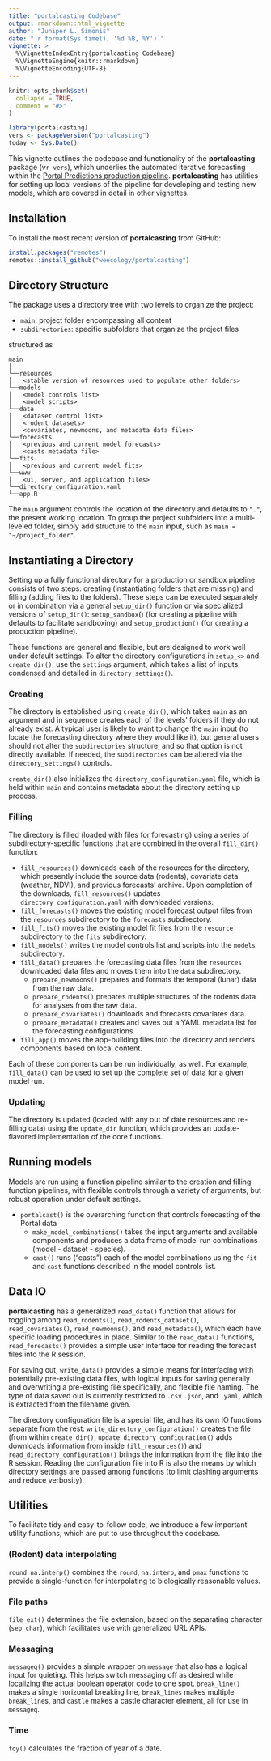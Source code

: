 ```yaml
---
title: "portalcasting Codebase"
output: rmarkdown::html_vignette
author: "Juniper L. Simonis"
date: "`r format(Sys.time(), '%d %B, %Y')`"
vignette: >
  %\VignetteIndexEntry{portalcasting Codebase}
  %\VignetteEngine{knitr::rmarkdown}
  %\VignetteEncoding{UTF-8}
---
```


```r
knitr::opts_chunk$set(
  collapse = TRUE,
  comment = "#>"
)
```

```r
library(portalcasting)
vers <- packageVersion("portalcasting")
today <- Sys.Date()
```

This vignette outlines the codebase and functionality of the **portalcasting** package (v`r vers`), which underlies the automated iterative forecasting within the [Portal Predictions production pipeline](https://github.com/weecology/portalPredictions). 
**portalcasting** has utilities for setting up local versions of the pipeline for developing and testing new models, which are covered in detail in other vignettes.

## Installation

To install the most recent version of **portalcasting** from GitHub:

```r
install.packages("remotes")
remotes::install_github("weecology/portalcasting")
```

## Directory Structure

The package uses a directory tree with two levels to organize the project:

* `main`: project folder encompassing all content
* `subdirectories`: specific subfolders that organize the project files
 
structured as

```
main
│
└──resources
│   <stable version of resources used to populate other folders>
└──models
│   <model controls list>
│   <model scripts>
└──data
│   <dataset control list>
│   <rodent datasets>
│   <covariates, newmoons, and metadata data files>
└──forecasts
│   <previous and current model forecasts>
│   <casts metadata file>
└──fits
│   <previous and current model fits>
└──www
│   <ui, server, and application files>
└──directory_configuration.yaml
└──app.R
```

The `main` argument controls the location of the directory and defaults to `"."`, the present working location. 
To group the project subfolders into a multi-leveled folder, simply add structure to the `main` input, such as `main = "~/project_folder"`.

## Instantiating a Directory

Setting up a fully functional directory for a production or sandbox pipeline consists of two steps: creating (instantiating folders that are missing) and filling (adding files to the folders). 
These steps can be executed separately or in combination via a general `setup_dir()` function or via specialized versions of `setup_dir()`: `setup_sandbox`() (for creating a pipeline with defaults to facilitate sandboxing) and `setup_production()` (for creating a production pipeline).  

These functions are general and flexible, but are designed to work well under default settings.
To alter the directory configurations in `setup_<>` and `create_dir()`, use the `settings` argument, which takes a list of inputs, condensed and detailed in `directory_settings()`.

### Creating 

The directory is established using `create_dir()`, which takes `main` as an argument and in sequence creates each of the levels' folders if they do not already exist. 
A typical user is likely to want to change the `main` input (to locate the forecasting directory where they would like it), but general users should not alter the `subdirectories` structure, and so that option is not directly available. 
If needed, the `subdirectories` can be altered via the `directory_settings()` controls.

`create_dir()` also initializes the `directory_configuration.yaml` file, which is held within `main` and contains metadata about the directory setting up process.

### Filling 

The directory is filled (loaded with files for forecasting) using a series of subdirectory-specific functions that are combined in the overall `fill_dir()` function:

* `fill_resources()` downloads each of the resources for the directory, which presently include the source data (rodents), covariate data (weather, NDVI), and previous forecasts' archive. Upon completion of the downloads, `fill_resources()` updates `directory_configuration.yaml` with downloaded versions.
* `fill_forecasts()` moves the existing model forecast output files from the `resources` subdirectory to the `forecasts` subdirectory.
* `fill_fits()` moves the existing model fit files from the `resource` subdirectory to the `fits` subdirectory.
* `fill_models()` writes the model controls list and scripts into the `models` subdirectory.
* `fill_data()` prepares the forecasting data files from the `resources` downloaded data files and moves them into the `data` subdirectory.
  * `prepare_newmoons()` prepares and formats the temporal (lunar) data from the raw data.
  * `prepare_rodents()` prepares multiple structures of the rodents data for analyses from the raw data.
  * `prepare_covariates()` downloads and forecasts covariates data.
  * `prepare_metadata()` creates and saves out a YAML metadata list for the forecasting configurations. 
* `fill_app()` moves the app-building files into the directory and renders components based on local content.

Each of these components can be run individually, as well. For example, `fill_data()` can be used to set up the complete set of data for a given model run.

### Updating 

The directory is updated (loaded with any out of date resources and re-filling data) using the `update_dir` function, which provides an update-flavored implementation of the core functions. 


## Running models

Models are run using a function pipeline similar to the creation and filling function pipelines, with flexible controls through a variety of arguments, but robust operation under default settings. 

* `portalcast()` is the overarching function that controls forecasting of the Portal data
  * `make_model_combinations()` takes the input arguments and available components and produces a data frame of model run combinations (model - dataset - species).
  * `cast()` runs ("casts") each of the model combinations using the `fit` and `cast` functions described in the model controls list. 

## Data IO

**portalcasting** has a generalized `read_data()` function that allows for toggling among `read_rodents()`, `read_rodents_dataset()`, `read_covariates()`, `read_newmoons()`, and `read_metadata()`, which each have specific loading procedures in place. Similar to the `read_data()` functions, `read_forecasts()` provides a simple user interface for reading the forecast files into the R session.

For saving out, `write_data()` provides a simple means for interfacing with potentially pre-existing data files, with logical inputs for saving generally and overwriting a pre-existing file specifically, and flexible file naming. The type of data saved out is currently restricted to `.csv` `.json`, and `.yaml`, which is extracted from the filename given. 

The directory configuration file is a special file, and has its own IO functions separate from the rest: `write_directory_configuration()` creates the file (from within `create_dir()`, `update_directory_configuration()` adds downloads information from inside `fill_resources()`) and `read_directory_configuration()` brings the information from the file into the R session. Reading the configuration file into R is also the means by which directory settings are passed among functions (to limit clashing arguments and reduce verbosity). 


## Utilities

To facilitate tidy and easy-to-follow code, we introduce a few important utility functions, which are put to use throughout the codebase.

### (Rodent) data interpolating

`round_na.interp()` combines the `round`, `na.interp`, and `pmax` functions to provide a single-function for interpolating to biologically reasonable values.

### File paths

`file_ext()` determines the file extension, based on the separating character (`sep_char`), which facilitates use with generalized URL APIs. 

### Messaging

`messageq()` provides a simple wrapper on `message` that also has a logical input for quieting. This helps switch messaging off as desired while localizing the actual boolean operator code to one spot. 
`break_line()` makes a single horizontal breaking line, `break_lines` makes multiple `break_line`s, and `castle` makes a castle character element, all for use in `messageq`. 


### Time

`foy()` calculates the fraction of year of a date.

  